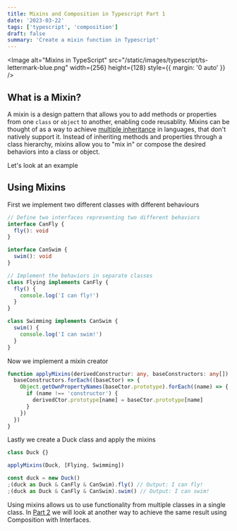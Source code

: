```yaml
---
title: Mixins and Composition in Typescript Part 1
date: '2023-03-22'
tags: ['typescript', 'composition']
draft: false
summary: 'Create a mixin function in Typescript'
---
```


<Image
  alt="Mixins in TypeScript"
  src="/static/images/typescript/ts-lettermark-blue.png"
  width={256}
  height={128}
  style={{ margin: '0 auto' }}
/>

## What is a Mixin?

A mixin is a design pattern that allows you to add methods or properties from one `class` or `object` to another,
enabling code reusablity.
Mixins can be thought of as a way to achieve [multiple inheritance](https://en.wikipedia.org/wiki/Multiple_inheritance#:~:text=Multiple%20inheritance%20is%20a%20feature,one%20particular%20object%20or%20class.)
in languages, that don't natively support it.
Instead of inheriting methods and properties through a class hierarchy,
mixins allow you to "mix in" or compose the desired behaviors into a class or object.

Let's look at an example

## Using Mixins

First we implement two different classes with different behaviours

```typescript
// Define two interfaces representing two different behaviors
interface CanFly {
  fly(): void
}

interface CanSwim {
  swim(): void
}

// Implement the behaviors in separate classes
class Flying implements CanFly {
  fly() {
    console.log('I can fly!')
  }
}

class Swimming implements CanSwim {
  swim() {
    console.log('I can swim!')
  }
}
```

Now we implement a mixin creator

```typescript
function applyMixins(derivedConstructur: any, baseConstructors: any[]) {
  baseConstructors.forEach((baseCtor) => {
    Object.getOwnPropertyNames(baseCtor.prototype).forEach((name) => {
      if (name !== 'constructor') {
        derivedCtor.prototype[name] = baseCtor.prototype[name]
      }
    })
  })
}
```

Lastly we create a Duck class and apply the mixins

```typescript
class Duck {}

applyMixins(Duck, [Flying, Swimming])

const duck = new Duck()
;(duck as Duck & CanFly & CanSwim).fly() // Output: I can fly!
;(duck as Duck & CanFly & CanSwim).swim() // Output: I can swim!
```

Using mixins allows us to use functionality from multiple classes in a single class. In [Part 2](https://www.go-code.dev/blog/typescript/mixins-and-composition-in-typescript-part-2) we will
look at another way to achieve the same result using Composition with Interfaces.
